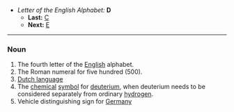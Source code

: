 *''Letter of the English Alphabet:'' '''D'''
**'''Last:''' [[C]]
**'''Next:''' [[E]]
----

===Noun===

#The fourth letter of the [[English]] alphabet.
#The Roman numeral for five hundred (500).
#[[Dutch language]]
#The [[chemical]] [[symbol]] for [[deuterium]], when deuterium needs to be considered separately from ordinary [[hydrogen]].
#Vehicle distinguishing sign for [[Germany]]